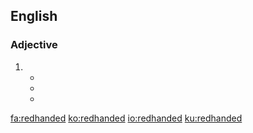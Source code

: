 {{also|red-handed}}
==English==

===Adjective===
{{en-adj}}

# {{alternative spelling of|red-handed|lang=en}}
#* {{quote-book|title=A Maid of the Kentucky Hills|author=Edwin Carlile Litsey|year=1913|ISBN=1465508600|passage=Never seen 'im but onct—mought be a '''redhanded''' 'sass'n—ur a thief—ur—ur—ur anythin'!}}
#* {{quote-book|title=Reports of cases argued and determined in the Supreme Court of the territory of Arizona, Volume 47|year=1936|page=239|passage=...the prosecuting attorney referred to the defendant as a “murderer” in one instance, and in another as a “'''redhanded''' murderer.”}}
#* {{quote-book|title=The Beautiful Woman Without Mercy &, The King of Scarecrows|author=Steven Culbert|year=1993|page=54|ISBN=1880909030|passage=No, Yellow Hat had stupidly, I'm sure, jailed me in Fate's main vault!; he'd put a '''redhanded''' thief rover adrift but jailed in a warehouse of his main desire.}}

[[fa:redhanded]]
[[ko:redhanded]]
[[io:redhanded]]
[[ku:redhanded]]